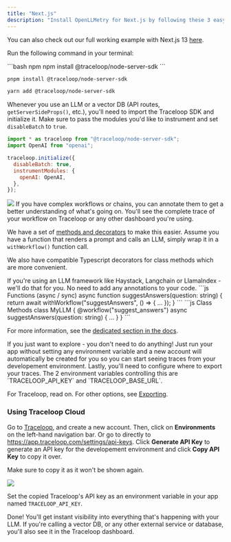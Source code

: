 ```yaml
---
title: "Next.js"
description: "Install OpenLLMetry for Next.js by following these 3 easy steps and get instant monitoring."
---
```


You can also check out our full working example with Next.js 13 [here](https://github.com/traceloop/openllmetry-nextjs-demo).

<Steps>
<Step title="Install the SDK">

Run the following command in your terminal:

<CodeGroup>
```bash npm
npm install @traceloop/node-server-sdk
```

```bash pnpm
pnpm install @traceloop/node-server-sdk
```

```bash yarn
yarn add @traceloop/node-server-sdk
```

</CodeGroup>

Whenever you use an LLM or a vector DB (API routes, `getServerSideProps()`, etc.),
you'll need to import the Traceloop SDK and initialize it. Make sure to pass
the modules you'd like to instrument and set `disableBatch` to `true`.

```js
import * as traceloop from "@traceloop/node-server-sdk";
import OpenAI from "openai";

traceloop.initialize({
  disableBatch: true,
  instrumentModules: {
    openAI: OpenAI,
  },
});
```

</Step>
<Step title="Annotate your workflows">
<Frame>
  <img src="/img/workflow.png" />
</Frame>
If you have complex workflows or chains, you can annotate them to get a better understanding of what's going on.
You'll see the complete trace of your workflow on Traceloop or any other dashboard you're using.

We have a set of [methods and decorators](/openllmetry/tracing/annotations) to make this easier.
Assume you have a function that renders a prompt and calls an LLM, simply wrap it in a `withWorkflow()` function call.

We also have compatible Typescript decorators for class methods which are more convenient.

<Tip>
  If you're using an LLM framework like Haystack, Langchain or LlamaIndex -
  we'll do that for you. No need to add any annotations to your code.
</Tip>

<CodeGroup>
```js Functions (async / sync)
async function suggestAnswers(question: string) {
  return await withWorkflow("suggestAnswers", () => {
    ...
  });
}
```
```js Class Methods
class MyLLM {
  @workflow("suggest_answers")
  async suggestAnswers(question: string) {
    ...
  }
}
```
</CodeGroup>

For more information, see the [dedicated section in the docs](/openllmetry/tracing/annotations).

</Step>
<Step title="Configure trace exporting">
<Tip>
  If you just want to explore - you don't need to do anything! Just run your app
  without setting any environment variable and a new account will automatically
  be created for you so you can start seeing traces from your developement
  environment.
</Tip>
Lastly, you'll need to configure where to export your traces.
The 2 environment variables controlling this are `TRACELOOP_API_KEY` and `TRACELOOP_BASE_URL`.

For Traceloop, read on. For other options, see [Exporting](/openllmetry/integrations/introduction).

### Using Traceloop Cloud

Go to [Traceloop](https://app.traceloop.com), and create a new account.
Then, click on **Environments** on the left-hand navigation bar. Or go to directly to https://app.traceloop.com/settings/api-keys.
Click **Generate API Key** to generate an API key for the developement environment and click **Copy API Key** to copy it over.

<Warning>Make sure to copy it as it won't be shown again.</Warning>

<Frame>
  <img src="/img/apikey.png" />
</Frame>

Set the copied Traceloop's API key as an environment variable in your app named `TRACELOOP_API_KEY`.

Done! You'll get instant visibility into everything that's happening with your LLM.
If you're calling a vector DB, or any other external service or database, you'll also see it in the Traceloop dashboard.

</Step>
</Steps>
